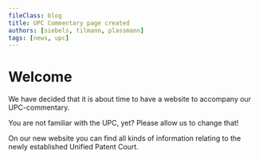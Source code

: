 ```yaml
---
fileClass: blog
title: UPC Commentary page created
authors: [siebels, tilmann, plassmann]
tags: [news, upc]
---
```


# Welcome

We have decided that it is about time to have a website to accompany our UPC-commentary.

You are not familiar with the UPC, yet? Please allow us to change that!

On our new website you can find all kinds of information relating to the newly established Unified Patent Court.
